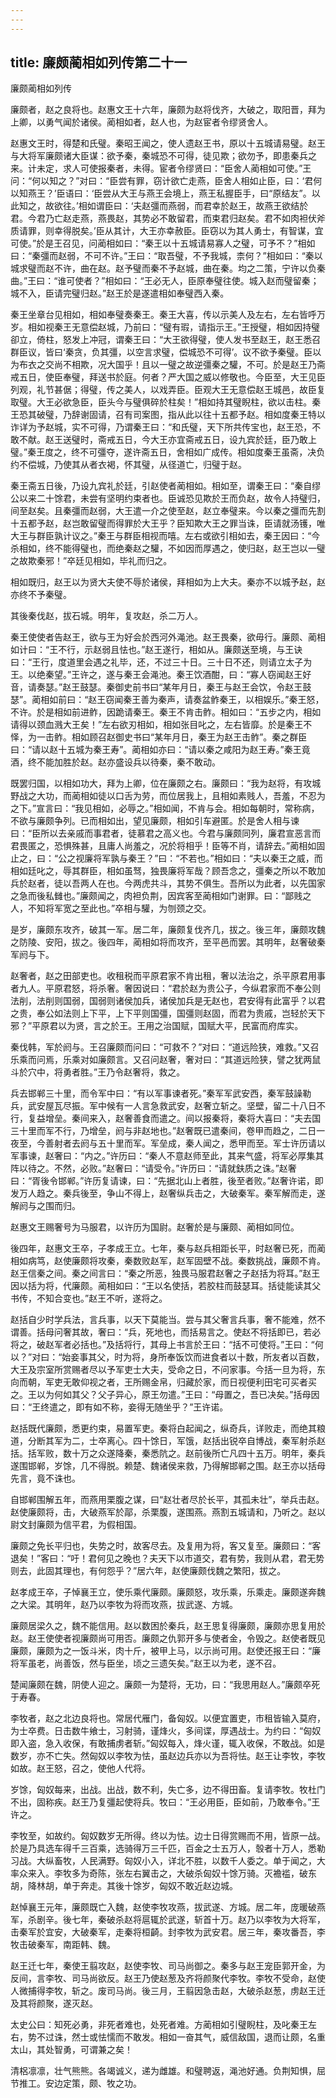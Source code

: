 ```yaml
---
---
---
```

title: 廉颇蔺相如列传第二十一
---

廉颇蔺相如列传

廉颇者，赵之良将也。赵惠文王十六年，廉颇为赵将伐齐，大破之，取阳晋，拜为上卿，以勇气闻於诸侯。蔺相如者，赵人也，为赵宦者令缪贤舍人。

赵惠文王时，得楚和氏璧。秦昭王闻之，使人遗赵王书，原以十五城请易璧。赵王与大将军廉颇诸大臣谋：欲予秦，秦城恐不可得，徒见欺；欲勿予，即患秦兵之来。计未定，求人可使报秦者，未得。宦者令缪贤曰：“臣舍人蔺相如可使。”王问：“何以知之？”对曰：“臣尝有罪，窃计欲亡走燕，臣舍人相如止臣，曰：‘君何以知燕王？’臣语曰：‘臣尝从大王与燕王会境上，燕王私握臣手，曰“原结友”。以此知之，故欲往。’相如谓臣曰：‘夫赵彊而燕弱，而君幸於赵王，故燕王欲结於君。今君乃亡赵走燕，燕畏赵，其势必不敢留君，而束君归赵矣。君不如肉袒伏斧质请罪，则幸得脱矣。’臣从其计，大王亦幸赦臣。臣窃以为其人勇士，有智谋，宜可使。”於是王召见，问蔺相如曰：“秦王以十五城请易寡人之璧，可予不？”相如曰：“秦彊而赵弱，不可不许。”王曰：“取吾璧，不予我城，柰何？”相如曰：“秦以城求璧而赵不许，曲在赵。赵予璧而秦不予赵城，曲在秦。均之二策，宁许以负秦曲。”王曰：“谁可使者？”相如曰：“王必无人，臣原奉璧往使。城入赵而璧留秦；城不入，臣请完璧归赵。”赵王於是遂遣相如奉璧西入秦。

秦王坐章台见相如，相如奉璧奏秦王。秦王大喜，传以示美人及左右，左右皆呼万岁。相如视秦王无意偿赵城，乃前曰：“璧有瑕，请指示王。”王授璧，相如因持璧卻立，倚柱，怒发上冲冠，谓秦王曰：“大王欲得璧，使人发书至赵王，赵王悉召群臣议，皆曰‘秦贪，负其彊，以空言求璧，偿城恐不可得’。议不欲予秦璧。臣以为布衣之交尚不相欺，况大国乎！且以一璧之故逆彊秦之驩，不可。於是赵王乃斋戒五日，使臣奉璧，拜送书於庭。何者？严大国之威以修敬也。今臣至，大王见臣列观，礼节甚倨；得璧，传之美人，以戏弄臣。臣观大王无意偿赵王城邑，故臣复取璧。大王必欲急臣，臣头今与璧俱碎於柱矣！”相如持其璧睨柱，欲以击柱。秦王恐其破璧，乃辞谢固请，召有司案图，指从此以往十五都予赵。相如度秦王特以诈详为予赵城，实不可得，乃谓秦王曰：“和氏璧，天下所共传宝也，赵王恐，不敢不献。赵王送璧时，斋戒五日，今大王亦宜斋戒五日，设九宾於廷，臣乃敢上璧。”秦王度之，终不可彊夺，遂许斋五日，舍相如广成传。相如度秦王虽斋，决负约不偿城，乃使其从者衣褐，怀其璧，从径道亡，归璧于赵。

秦王斋五日後，乃设九宾礼於廷，引赵使者蔺相如。相如至，谓秦王曰：“秦自缪公以来二十馀君，未尝有坚明约束者也。臣诚恐见欺於王而负赵，故令人持璧归，间至赵矣。且秦彊而赵弱，大王遣一介之使至赵，赵立奉璧来。今以秦之彊而先割十五都予赵，赵岂敢留璧而得罪於大王乎？臣知欺大王之罪当诛，臣请就汤镬，唯大王与群臣孰计议之。”秦王与群臣相视而嘻。左右或欲引相如去，秦王因曰：“今杀相如，终不能得璧也，而绝秦赵之驩，不如因而厚遇之，使归赵，赵王岂以一璧之故欺秦邪！”卒廷见相如，毕礼而归之。

相如既归，赵王以为贤大夫使不辱於诸侯，拜相如为上大夫。秦亦不以城予赵，赵亦终不予秦璧。

其後秦伐赵，拔石城。明年，复攻赵，杀二万人。

秦王使使者告赵王，欲与王为好会於西河外渑池。赵王畏秦，欲毋行。廉颇、蔺相如计曰：“王不行，示赵弱且怯也。”赵王遂行，相如从。廉颇送至境，与王诀曰：“王行，度道里会遇之礼毕，还，不过三十日。三十日不还，则请立太子为王。以绝秦望。”王许之，遂与秦王会渑池。秦王饮酒酣，曰：“寡人窃闻赵王好音，请奏瑟。”赵王鼓瑟。秦御史前书曰“某年月日，秦王与赵王会饮，令赵王鼓瑟”。蔺相如前曰：“赵王窃闻秦王善为秦声，请奏盆鲊秦王，以相娱乐。”秦王怒，不许。於是相如前进鲊，因跪请秦王。秦王不肯击鲊。相如曰：“五步之内，相如请得以颈血溅大王矣！”左右欲刃相如，相如张目叱之，左右皆靡。於是秦王不怿，为一击鲊。相如顾召赵御史书曰“某年月日，秦王为赵王击鲊”。秦之群臣曰：“请以赵十五城为秦王寿”。蔺相如亦曰：“请以秦之咸阳为赵王寿。”秦王竟酒，终不能加胜於赵。赵亦盛设兵以待秦，秦不敢动。

既罢归国，以相如功大，拜为上卿，位在廉颇之右。廉颇曰：“我为赵将，有攻城野战之大功，而蔺相如徒以口舌为劳，而位居我上，且相如素贱人，吾羞，不忍为之下。”宣言曰：“我见相如，必辱之。”相如闻，不肯与会。相如每朝时，常称病，不欲与廉颇争列。已而相如出，望见廉颇，相如引车避匿。於是舍人相与谏曰：“臣所以去亲戚而事君者，徒慕君之高义也。今君与廉颇同列，廉君宣恶言而君畏匿之，恐惧殊甚，且庸人尚羞之，况於将相乎！臣等不肖，请辞去。”蔺相如固止之，曰：“公之视廉将军孰与秦王？”曰：“不若也。”相如曰：“夫以秦王之威，而相如廷叱之，辱其群臣，相如虽驽，独畏廉将军哉？顾吾念之，彊秦之所以不敢加兵於赵者，徒以吾两人在也。今两虎共斗，其势不俱生。吾所以为此者，以先国家之急而後私雠也。”廉颇闻之，肉袒负荆，因宾客至蔺相如门谢罪。曰：“鄙贱之人，不知将军宽之至此也。”卒相与驩，为刎颈之交。

是岁，廉颇东攻齐，破其一军。居二年，廉颇复伐齐几，拔之。後三年，廉颇攻魏之防陵、安阳，拔之。後四年，蔺相如将而攻齐，至平邑而罢。其明年，赵奢破秦军阏与下。

赵奢者，赵之田部吏也。收租税而平原君家不肯出租，奢以法治之，杀平原君用事者九人。平原君怒，将杀奢。奢因说曰：“君於赵为贵公子，今纵君家而不奉公则法削，法削则国弱，国弱则诸侯加兵，诸侯加兵是无赵也，君安得有此富乎？以君之贵，奉公如法则上下平，上下平则国彊，国彊则赵固，而君为贵戚，岂轻於天下邪？”平原君以为贤，言之於王。王用之治国赋，国赋大平，民富而府库实。

秦伐韩，军於阏与。王召廉颇而问曰：“可救不？”对曰：“道远险狭，难救。”又召乐乘而问焉，乐乘对如廉颇言。又召问赵奢，奢对曰：“其道远险狭，譬之犹两鼠斗於穴中，将勇者胜。”王乃令赵奢将，救之。

兵去邯郸三十里，而令军中曰：“有以军事谏者死。”秦军军武安西，秦军鼓譟勒兵，武安屋瓦尽振。军中候有一人言急救武安，赵奢立斩之。坚壁，留二十八日不行，复益增垒。秦间来入，赵奢善食而遣之。间以报秦将，秦将大喜曰：“夫去国三十里而军不行，乃增垒，阏与非赵地也。”赵奢既已遣秦间，卷甲而趋之，二日一夜至，今善射者去阏与五十里而军。军垒成，秦人闻之，悉甲而至。军士许历请以军事谏，赵奢曰：“内之。”许历曰：“秦人不意赵师至此，其来气盛，将军必厚集其阵以待之。不然，必败。”赵奢曰：“请受令。”许历曰：“请就鈇质之诛。”赵奢曰：“胥後令邯郸。”许历复请谏，曰：“先据北山上者胜，後至者败。”赵奢许诺，即发万人趋之。秦兵後至，争山不得上，赵奢纵兵击之，大破秦军。秦军解而走，遂解阏与之围而归。

赵惠文王赐奢号为马服君，以许历为国尉。赵奢於是与廉颇、蔺相如同位。

後四年，赵惠文王卒，子孝成王立。七年，秦与赵兵相距长平，时赵奢已死，而蔺相如病笃，赵使廉颇将攻秦，秦数败赵军，赵军固壁不战。秦数挑战，廉颇不肯。赵王信秦之间。秦之间言曰：“秦之所恶，独畏马服君赵奢之子赵括为将耳。”赵王因以括为将，代廉颇。蔺相如曰：“王以名使括，若胶柱而鼓瑟耳。括徒能读其父书传，不知合变也。”赵王不听，遂将之。

赵括自少时学兵法，言兵事，以天下莫能当。尝与其父奢言兵事，奢不能难，然不谓善。括母问奢其故，奢曰：“兵，死地也，而括易言之。使赵不将括即已，若必将之，破赵军者必括也。”及括将行，其母上书言於王曰：“括不可使将。”王曰：“何以？”对曰：“始妾事其父，时为将，身所奉饭饮而进食者以十数，所友者以百数，大王及宗室所赏赐者尽以予军吏士大夫，受命之日，不问家事。今括一旦为将，东向而朝，军吏无敢仰视之者，王所赐金帛，归藏於家，而日视便利田宅可买者买之。王以为何如其父？父子异心，原王勿遣。”王曰：“母置之，吾已决矣。”括母因曰：“王终遣之，即有如不称，妾得无随坐乎？”王许诺。

赵括既代廉颇，悉更约束，易置军吏。秦将白起闻之，纵奇兵，详败走，而绝其粮道，分断其军为二，士卒离心。四十馀日，军饿，赵括出锐卒自博战，秦军射杀赵括。括军败，数十万之众遂降秦，秦悉阬之。赵前後所亡凡四十五万。明年，秦兵遂围邯郸，岁馀，几不得脱。赖楚、魏诸侯来救，乃得解邯郸之围。赵王亦以括母先言，竟不诛也。

自邯郸围解五年，而燕用栗腹之谋，曰“赵壮者尽於长平，其孤未壮”，举兵击赵。赵使廉颇将，击，大破燕军於鄗，杀栗腹，遂围燕。燕割五城请和，乃听之。赵以尉文封廉颇为信平君，为假相国。

廉颇之免长平归也，失势之时，故客尽去。及复用为将，客又复至。廉颇曰：“客退矣！”客曰：“吁！君何见之晚也？夫天下以市道交，君有势，我则从君，君无势则去，此固其理也，有何怨乎？”居六年，赵使廉颇伐魏之繁阳，拔之。

赵孝成王卒，子悼襄王立，使乐乘代廉颇。廉颇怒，攻乐乘，乐乘走。廉颇遂奔魏之大梁。其明年，赵乃以李牧为将而攻燕，拔武遂、方城。

廉颇居梁久之，魏不能信用。赵以数困於秦兵，赵王思复得廉颇，廉颇亦思复用於赵。赵王使使者视廉颇尚可用否。廉颇之仇郭开多与使者金，令毁之。赵使者既见廉颇，廉颇为之一饭斗米，肉十斤，被甲上马，以示尚可用。赵使还报王曰：“廉将军虽老，尚善饭，然与臣坐，顷之三遗矢矣。”赵王以为老，遂不召。

楚闻廉颇在魏，阴使人迎之。廉颇一为楚将，无功，曰：“我思用赵人。”廉颇卒死于寿春。

李牧者，赵之北边良将也。常居代雁门，备匈奴。以便宜置吏，市租皆输入莫府，为士卒费。日击数牛飨士，习射骑，谨烽火，多间谍，厚遇战士。为约曰：“匈奴即入盗，急入收保，有敢捕虏者斩。”匈奴每入，烽火谨，辄入收保，不敢战。如是数岁，亦不亡失。然匈奴以李牧为怯，虽赵边兵亦以为吾将怯。赵王让李牧，李牧如故。赵王怒，召之，使他人代将。

岁馀，匈奴每来，出战。出战，数不利，失亡多，边不得田畜。复请李牧。牧杜门不出，固称疾。赵王乃复彊起使将兵。牧曰：“王必用臣，臣如前，乃敢奉令。”王许之。

李牧至，如故约。匈奴数岁无所得。终以为怯。边士日得赏赐而不用，皆原一战。於是乃具选车得千三百乘，选骑得万三千匹，百金之士五万人，彀者十万人，悉勒习战。大纵畜牧，人民满野。匈奴小入，详北不胜，以数千人委之。单于闻之，大率众来入。李牧多为奇陈，张左右翼击之，大破杀匈奴十馀万骑。灭襜褴，破东胡，降林胡，单于奔走。其後十馀岁，匈奴不敢近赵边城。

赵悼襄王元年，廉颇既亡入魏，赵使李牧攻燕，拔武遂、方城。居二年，庞暖破燕军，杀剧辛。後七年，秦破杀赵将扈辄於武遂，斩首十万。赵乃以李牧为大将军，击秦军於宜安，大破秦军，走秦将桓齮。封李牧为武安君。居三年，秦攻番吾，李牧击破秦军，南距韩、魏。

赵王迁七年，秦使王翦攻赵，赵使李牧、司马尚御之。秦多与赵王宠臣郭开金，为反间，言李牧、司马尚欲反。赵王乃使赵葱及齐将颜聚代李牧。李牧不受命，赵使人微捕得李牧，斩之。废司马尚。後三月，王翦因急击赵，大破杀赵葱，虏赵王迁及其将颜聚，遂灭赵。

太史公曰：知死必勇，非死者难也，处死者难。方蔺相如引璧睨柱，及叱秦王左右，势不过诛，然士或怯懦而不敢发。相如一奋其气，威信敌国，退而让颇，名重太山，其处智勇，可谓兼之矣！

清梠凛凛，壮气熊熊。各竭诚义，递为雌雄。和璧聘返，渑池好通。负荆知惧，屈节推工。安边定策，颇、牧之功。

